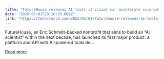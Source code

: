 ```yaml
---
title: "FutureHouse releases AI tools it claims can accelerate science"
date: "2025-05-01T20:16:33.000Z"
link: "https://techcrunch.com/2025/05/01/futurehouse-releases-ai-tools-it-claims-can-accelerate-science/"
---
```


FutureHouse, an Eric Schmidt-backed nonprofit that aims to build an &#8220;AI scientist&#8221; within the next decade, has launched its first major product: a platform and API with AI-powered tools de...

[Read more](https://techcrunch.com/2025/05/01/futurehouse-releases-ai-tools-it-claims-can-accelerate-science/)
